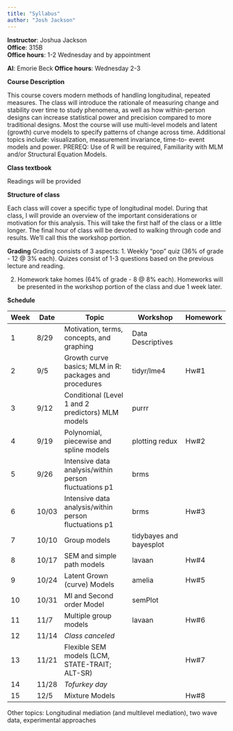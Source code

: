 ```yaml
---
title: "Syllabus"
author: "Josh Jackson"
---
```




**Instructor**: Joshua Jackson  
**Office**: 315B  
**Office hours**: 1-2 Wednesday and by appointment  

**AI**: Emorie Beck
**Office hours**: Wednesday 2-3

**Course Description** 

This course covers modern methods of handling longitudinal, repeated measures. The class will introduce the rationale of measuring change and stability over time to study phenomena, as well as how within-person designs can increase statistical power and precision compared to more traditional designs. Most the course will use multi-level models and latent (growth) curve models to specify patterns of change across time. Additional topics include: visualization, measurement invariance, time-to- event models and power. PREREQ: Use of R will be required, Familiarity with MLM and/or Structural Equation Models.

**Class textbook** 

Readings will be provided

**Structure of class**

Each class will cover a specific type of longitudinal model. During that class, I will provide an overview of the important considerations or motivation for this analysis. This will take the first half of the class or a little longer. The final hour of class will be devoted to walking through code and results. We'll call this the workshop portion.   

**Grading** 
Grading consists of 3 aspects: 
1. Weekly "pop" quiz (36% of grade - 12 @ 3% each). Quizes consist of 1-3 questions based on the previous lecture and reading. 

2. Homework take homes (64% of grade - 8 @ 8% each). Homeworks will be presented in the workshop portion of the class and due 1 week later. 

**Schedule**

| Week | Date  |  Topic                      | Workshop             | Homework |
-------|-------|------------------------------|----------------------|----------|
| 1    | 8/29  | Motivation, terms, concepts, and graphing     |  Data Descriptives |           |
| 2    | 9/5    | Growth curve basics; MLM in R: packages and procedures | tidyr/lme4 |   Hw#1             |
| 3    | 9/12   |  Conditional (Level 1 and 2 predictors) MLM models  | purrr  |                 |
| 4    | 9/19   |  Polynomial, piecewise and spline models   |  plotting redux     |  Hw#2      |
| 5    | 9/26   |  Intensive data analysis/within person fluctuations p1       |   brms   |        |
| 6    | 10/03  | Intensive data analysis/within person fluctuations p1 | brms  |  Hw#3                   |
| 7    | 10/10  | Group models | tidybayes and bayesplot |         |
| 8    | 10/17   |   SEM and simple path models                    |  lavaan       | Hw#4         |
| 9    | 10/24  | Latent Grown (curve) Models   |  amelia            |     Hw#5                 |
| 10   | 10/31  |   MI and Second order Model |   semPlot                 |                      |
| 11   | 11/7  |    Multiple group models |   lavaan          |    Hw#6                  |
| 12   | 11/14   |  *Class canceled*     |                   |                      |
| 13   | 11/21  |  Flexible SEM models (LCM, STATE-TRAIT; ALT-SR) |          |    Hw#7                  |
| 14   | 11/28  |  *Tofurkey day*           |                          |                      |
| 15   | 12/5  |  Mixture Models   |      |     Hw#8           |

Other topics: Longitudinal mediation (and multilevel mediation), two wave data, experimental approaches 
